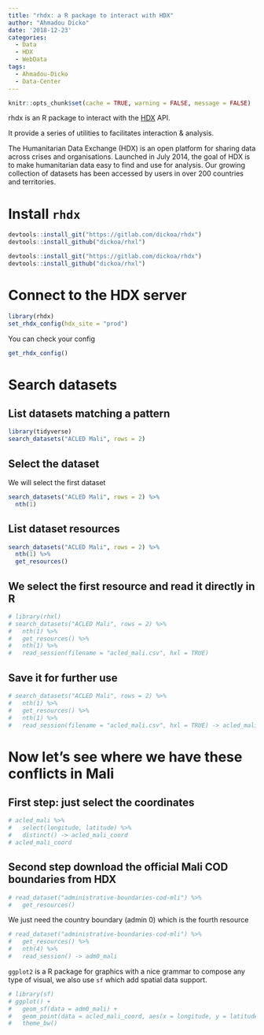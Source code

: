 ```yaml
---
title: "rhdx: a R package to interact with HDX"
author: "Ahmadou Dicko"
date: '2018-12-23'
categories:
  - Data
  - HDX
  - WebData
tags:
  - Ahmadou-Dicko
  - Data-Center
---
```


```r
knitr::opts_chunk$set(cache = TRUE, warning = FALSE, message = FALSE)
```

rhdx is an R package to interact with the [HDX](https://data.humdata.org/) API. 

It provide a series of utilities to facilitates interaction & analysis.

The Humanitarian Data Exchange (HDX) is an open platform for sharing data across crises and organisations. Launched in July 2014, the goal of HDX is to make humanitarian data easy to find and use for analysis. Our growing collection of datasets has been accessed by users in over 200 countries and territories.

<!--MORE-->



# Install `rhdx`


```r
devtools::install_git("https://gitlab.com/dickoa/rhdx")
devtools::install_github("dickoa/rhxl")

```

```r
devtools::install_git("https://gitlab.com/dickoa/rhdx")
devtools::install_github("dickoa/rhxl")
```

# Connect to the HDX server

```r
library(rhdx)
set_rhdx_config(hdx_site = "prod")
```

You can check your config

```r
get_rhdx_config()
```

# Search datasets

## List datasets matching a pattern
```r
library(tidyverse)
search_datasets("ACLED Mali", rows = 2)
```

## Select the dataset

We will select the first dataset

```r
search_datasets("ACLED Mali", rows = 2) %>%
  nth(1)
```

## List dataset resources

```r
search_datasets("ACLED Mali", rows = 2) %>%
  nth(1) %>%
  get_resources()
```

## We select the first resource and read it directly in R

```r

# library(rhxl)
# search_datasets("ACLED Mali", rows = 2) %>%
#   nth(1) %>%
#   get_resources() %>%
#   nth(1) %>%
#   read_session(filename = "acled_mali.csv", hxl = TRUE)
```

## Save it for further use

```r
# search_datasets("ACLED Mali", rows = 2) %>%
#   nth(1) %>%
#   get_resources() %>%
#   nth(1) %>%
#   read_session(filename = "acled_mali.csv", hxl = TRUE) -> acled_mali
```

# Now let's see where we have these conflicts in Mali

## First step: just select the coordinates

```r
# acled_mali %>%
#   select(longitude, latitude) %>%
#   distinct() -> acled_mali_coord
# acled_mali_coord
```

## Second step download the official Mali COD boundaries from HDX

```r
# read_dataset("administrative-boundaries-cod-mli") %>%
#   get_resources()
```

We just need the country boundary (admin 0) which is the fourth resource

```r
# read_dataset("administrative-boundaries-cod-mli") %>%
#   get_resources() %>%
#   nth(4) %>% 
#   read_session() -> adm0_mali
```

`ggplot2` is a R package for graphics with a nice grammar to compose any type of visual, we also use `sf` which add spatial data support.

```r
# library(sf)
# ggplot() +
#   geom_sf(data = adm0_mali) +
#   geom_point(data = acled_mali_coord, aes(x = longitude, y = latitude)) +
#   theme_bw()
```
